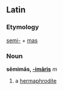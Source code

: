 ==Latin==
===Etymology===
[[semi-]] + [[mas]]
===Noun===
'''sēmimās, [[Wiktionary Appendix:Latin third declension|-imāris]]''' ''m''

#a [[hermaphrodite]]
